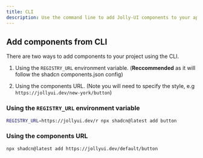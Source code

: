 ```yaml
---
title: CLI
description: Use the command line to add Jolly-UI components to your application.
---
```


## Add components from CLI

There are two ways to add components to your project using the CLI.

1. Using the `REGISTRY_URL` environment variable. (**Reccommended** as it will follow the shadcn components.json config)

2. Using the components URL. (Note you will need to specify the style, e.g `https://jollyui.dev/new-york/button`)

### Using the `REGISTRY_URL` environment variable

```bash /jolly/
REGISTRY_URL=https://jollyui.dev/r npx shadcn@latest add button
```

### Using the components URL

```bash /jolly/
npx shadcn@latest add https://jollyui.dev/default/button
```
